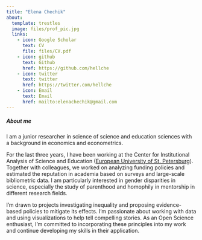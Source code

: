 ```yaml
---
title: "Elena Chechik"
about:
  template: trestles
  image: files/prof_pic.jpg
  links:
    - icon: Google Scholar
      text: CV
      file: files/CV.pdf
    - icon: github
      text: Github
      href: https://github.com/hellche
    - icon: twitter
      text: twitter
      href: https://twitter.com/hellche
    - icon: Email
      text: Email
      href: mailto:elenachechik@gmail.com
---
```


##### About me

I am a junior researcher in science of science and education sciences with a background in economics and econometrics. 

For the last three years, I have been working at the Center for Institutional Analysis of Science and Education ([European University of St. Petersburg](https://eusp.org/)). Together with colleagues, we worked on analyzing funding policies and estimated the reputation in academia based on surveys and large-scale bibliometric data. I am particularly interested in gender disparities in science, especially the study of parenthood and homophily in mentorship in different research fields.

I'm drawn to projects investigating inequality and proposing evidence-based policies to mitigate its effects. I'm passionate about working with data and using visualizations to help tell compelling stories. As an Open Science enthusiast, I'm committed to incorporating these principles into my work and continue developing my skills in their application.
